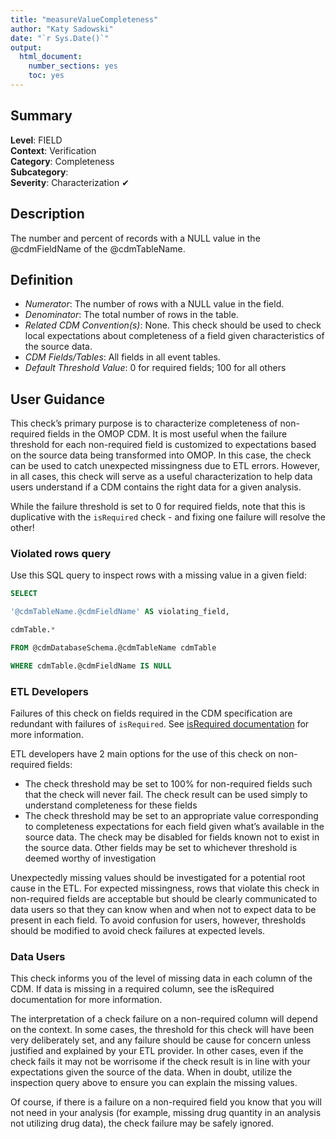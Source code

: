 ```yaml
---
title: "measureValueCompleteness"
author: "Katy Sadowski"
date: "`r Sys.Date()`"
output:
  html_document:
    number_sections: yes
    toc: yes
---
```


## Summary

**Level**: FIELD\
**Context**: Verification\
**Category**: Completeness\
**Subcategory**: \
**Severity**: Characterization &#10004;


## Description
The number and percent of records with a NULL value in the @cdmFieldName of the @cdmTableName.


## Definition

- *Numerator*: The number of rows with a NULL value in the field. 
- *Denominator*: The total number of rows in the table. 
- *Related CDM Convention(s)*: None. This check should be used to check local expectations about completeness of a field given characteristics of the source data. 
- *CDM Fields/Tables*: All fields in all event tables. 
- *Default Threshold Value*: 0 for required fields; 100 for all others


## User Guidance
This check’s primary purpose is to characterize completeness of non-required fields in the OMOP CDM.  It is most useful when the failure threshold for each non-required field is customized to expectations based on the source data being transformed into OMOP.  In this case, the check can be used to catch unexpected missingness due to ETL errors.  However, in all cases, this check will serve as a useful characterization to help data users understand if a CDM contains the right data for a given analysis. 

While the failure threshold is set to 0 for required fields, note that this is duplicative with the `isRequired` check - and fixing one failure will resolve the other!

### Violated rows query
Use this SQL query to inspect rows with a missing value in a given field:

```sql
SELECT  

'@cdmTableName.@cdmFieldName' AS violating_field,  

cdmTable.*  

FROM @cdmDatabaseSchema.@cdmTableName cdmTable		 

WHERE cdmTable.@cdmFieldName IS NULL 
```

### ETL Developers
Failures of this check on fields required in the CDM specification are redundant with failures of `isRequired`.  See [isRequired documentation](isRequired.html) for more information. 

ETL developers have 2 main options for the use of this check on non-required fields: 

- The check threshold may be set to 100% for non-required fields such that the check will never fail.  The check result can be used simply to understand completeness for these fields 
- The check threshold may be set to an appropriate value corresponding to completeness expectations for each field given what’s available in the source data.  The check may be disabled for fields known not to exist in the source data.  Other fields may be set to whichever threshold is deemed worthy of investigation 

Unexpectedly missing values should be investigated for a potential root cause in the ETL.  For expected missingness, rows that violate this check in non-required fields are acceptable but should be clearly communicated to data users so that they can know when and when not to expect data to be present in each field.  To avoid confusion for users, however, thresholds should be modified to avoid check failures at expected levels. 

### Data Users
This check informs you of the level of missing data in each column of the CDM.  If data is missing in a required column, see the isRequired documentation for more information. 

The interpretation of a check failure on a non-required column will depend on the context.  In some cases, the threshold for this check will have been very deliberately set, and any failure should be cause for concern unless justified and explained by your ETL provider.  In other cases, even if the check fails it may not be worrisome if the check result is in line with your expectations given the source of the data.  When in doubt, utilize the inspection query above to ensure you can explain the missing values. 

Of course, if there is a failure on a non-required field you know that you will not need in your analysis (for example, missing drug quantity in an analysis not utilizing drug data), the check failure may be safely ignored. 
